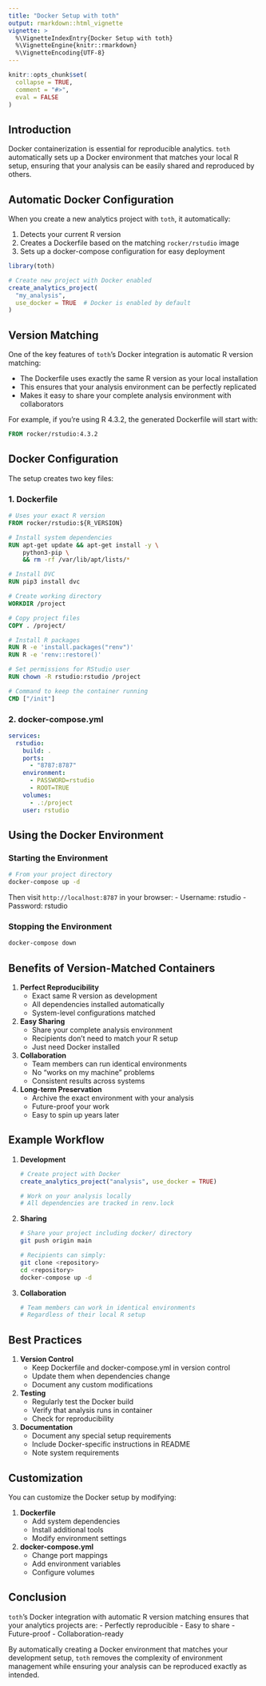 ```yaml
---
title: "Docker Setup with toth"
output: rmarkdown::html_vignette
vignette: >
  %\VignetteIndexEntry{Docker Setup with toth}
  %\VignetteEngine{knitr::rmarkdown}
  %\VignetteEncoding{UTF-8}
---
```


```r
knitr::opts_chunk$set(
  collapse = TRUE,
  comment = "#>",
  eval = FALSE
)
```

## Introduction

Docker containerization is essential for reproducible analytics. `toth` automatically sets up a Docker environment that matches your local R setup, ensuring that your analysis can be easily shared and reproduced by others.

## Automatic Docker Configuration

When you create a new analytics project with `toth`, it automatically:

1. Detects your current R version
2. Creates a Dockerfile based on the matching `rocker/rstudio` image
3. Sets up a docker-compose configuration for easy deployment

```r
library(toth)

# Create new project with Docker enabled
create_analytics_project(
  "my_analysis",
  use_docker = TRUE  # Docker is enabled by default
)
```

## Version Matching

One of the key features of `toth`'s Docker integration is automatic R version matching:

- The Dockerfile uses exactly the same R version as your local installation
- This ensures that your analysis environment can be perfectly replicated
- Makes it easy to share your complete analysis environment with collaborators

For example, if you're using R 4.3.2, the generated Dockerfile will start with:

```dockerfile
FROM rocker/rstudio:4.3.2
```

## Docker Configuration

The setup creates two key files:

### 1. Dockerfile

```dockerfile
# Uses your exact R version
FROM rocker/rstudio:${R_VERSION}

# Install system dependencies
RUN apt-get update && apt-get install -y \
    python3-pip \
    && rm -rf /var/lib/apt/lists/*

# Install DVC
RUN pip3 install dvc

# Create working directory
WORKDIR /project

# Copy project files
COPY . /project/

# Install R packages
RUN R -e 'install.packages("renv")'
RUN R -e 'renv::restore()'

# Set permissions for RStudio user
RUN chown -R rstudio:rstudio /project

# Command to keep the container running
CMD ["/init"]
```

### 2. docker-compose.yml

```yaml
services:
  rstudio:
    build: .
    ports:
      - "8787:8787"
    environment:
      - PASSWORD=rstudio
      - ROOT=TRUE
    volumes:
      - .:/project
    user: rstudio
```

## Using the Docker Environment

### Starting the Environment

```bash
# From your project directory
docker-compose up -d
```

Then visit `http://localhost:8787` in your browser:
- Username: rstudio
- Password: rstudio

### Stopping the Environment

```bash
docker-compose down
```

## Benefits of Version-Matched Containers

1. **Perfect Reproducibility**
   - Exact same R version as development
   - All dependencies installed automatically
   - System-level configurations matched

2. **Easy Sharing**
   - Share your complete analysis environment
   - Recipients don't need to match your R setup
   - Just need Docker installed

3. **Collaboration**
   - Team members can run identical environments
   - No "works on my machine" problems
   - Consistent results across systems

4. **Long-term Preservation**
   - Archive the exact environment with your analysis
   - Future-proof your work
   - Easy to spin up years later

## Example Workflow

1. **Development**
   ```r
   # Create project with Docker
   create_analytics_project("analysis", use_docker = TRUE)
   
   # Work on your analysis locally
   # All dependencies are tracked in renv.lock
   ```

2. **Sharing**
   ```bash
   # Share your project including docker/ directory
   git push origin main
   
   # Recipients can simply:
   git clone <repository>
   cd <repository>
   docker-compose up -d
   ```

3. **Collaboration**
   ```r
   # Team members can work in identical environments
   # Regardless of their local R setup
   ```

## Best Practices

1. **Version Control**
   - Keep Dockerfile and docker-compose.yml in version control
   - Update them when dependencies change
   - Document any custom modifications

2. **Testing**
   - Regularly test the Docker build
   - Verify that analysis runs in container
   - Check for reproducibility

3. **Documentation**
   - Document any special setup requirements
   - Include Docker-specific instructions in README
   - Note system requirements

## Customization

You can customize the Docker setup by modifying:

1. **Dockerfile**
   - Add system dependencies
   - Install additional tools
   - Modify environment settings

2. **docker-compose.yml**
   - Change port mappings
   - Add environment variables
   - Configure volumes

## Conclusion

`toth`'s Docker integration with automatic R version matching ensures that your analytics projects are:
- Perfectly reproducible
- Easy to share
- Future-proof
- Collaboration-ready

By automatically creating a Docker environment that matches your development setup, `toth` removes the complexity of environment management while ensuring your analysis can be reproduced exactly as intended. 